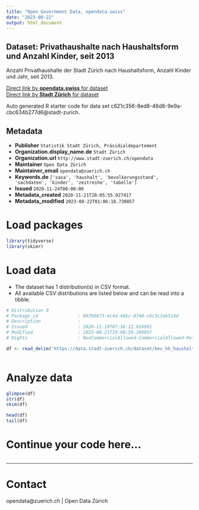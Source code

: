 ```yaml
---
title: "Open Government Data, opendata.swiss"
date: "2023-08-22"
output: html_document
---
```


## Dataset: Privathaushalte nach Haushaltsform und Anzahl Kinder, seit 2013


Anzahl Privathaushalte der Stadt Zürich nach Haushaltsform, Anzahl Kinder und Jahr, seit 2013.


[Direct link by **opendata.swiss** for dataset](https://opendata.swiss/de/dataset/privathaushalte-nach-haushaltsform-und-anzahl-kinder-seit-2013)<br>
[Direct link by **Stadt Zürich** for dataset](https://data.stadt-zuerich.ch/dataset/bev_hh_haushaltsform_kinder_od3809)

Auto generated R starter code for data set c621c356-8ed8-46d8-9e9a-cbc634b277d6@stadt-zurich.

## Metadata

- **Publisher** `Statistik Stadt Zürich, Präsidialdepartement`
- **Organization.display_name.de** `Stadt Zürich`
- **Organization.url** `http://www.stadt-zuerich.ch/opendata`
- **Maintainer** `Open Data Zürich`
- **Maintainer_email** `opendata@zuerich.ch`
- **Keywords.de** `['sasa', 'haushalt', 'bevolkerungsstand', 'sachdaten', 'kinder', 'zeitreihe', 'tabelle']`
- **Issued** `2020-11-24T00:00:00`
- **Metadata_created** `2020-11-21T20:05:55.027417`
- **Metadata_modified** `2023-08-22T01:06:18.730857`


# Load packages

```r

library(tidyverse)
library(skimr)

```

# Load data

-   The dataset has 1 distribution(s) in CSV format.
-   All available CSV distributions are listed below and can be read into a tibble.

```r

# Distribution 0
# Package_id               : 00796673-4c4d-48bc-8740-c6c3c3ab514d
# Description              : 
# Issued                   : 2020-11-19T07:36:12.924991
# Modified                 : 2023-08-21T19:08:59.399857
# Rights                   : NonCommercialAllowed-CommercialAllowed-ReferenceNotRequired

df <- read_delim('https://data.stadt-zuerich.ch/dataset/bev_hh_haushaltsform_kinder_od3809/download/BEV380OD3809.csv')



```

# Analyze data

```r

glimpse(df)
str(df)
skim(df)

head(df)
tail(df)

```

# Continue your code here...

```r

```

------------------------------------------------------------------------

# Contact

opendata@zuerich.ch | Open Data Zürich
